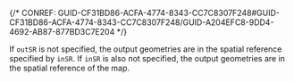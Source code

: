 

{/* CONREF: GUID-CF31BD86-ACFA-4774-8343-CC7C8307F248#GUID-CF31BD86-ACFA-4774-8343-CC7C8307F248/GUID-A204EFC8-9DD4-4692-AB87-877BD3C7E204  */}

If `outSR` is not specified, the output geometries are in the spatial reference specified by `inSR`. If `inSR` is also not specified, the output geometries are in the spatial reference of the map.
